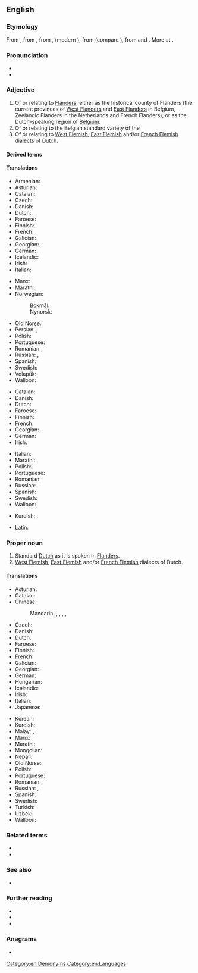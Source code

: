 {{also|flemish}}
==English==
{{wikipedia|dab=Flemish}}

===Etymology===
From {{inh|en|enm|flemmysshe}}, from {{der|en|ofs|flemsche}}, from {{der|en|dum|vlāmisch}}, {{m|dum|vlemesch}} (modern {{cog|nl|Vlaams}}), from {{der|en|ofs|flamsk|t=Fleming}} (compare {{cog|fy|Flaamsk}}), from {{der|en|gem-pro|*flaumaz|t=flowing, current (water)}} and {{m|gem-pro|*-iskaz}}. More at {{l|en|Flanders}}.

===Pronunciation===
* {{IPA|/ˈflɛmɪʃ/|lang=en}}
* {{audio|en-us-Flemish.ogg|Audio (US)|lang=en}}

===Adjective===
{{en-adj}}

# Of or relating to [[Flanders]], either as the historical county of Flanders (the current provinces of [[West Flanders]] and [[East Flanders]] in Belgium, Zeelandic Flanders in the Netherlands and French Flanders); or as the Dutch-speaking region of [[Belgium]].
# Of or relating to the Belgian standard variety of the {{w|Dutch language}}.
# Of or relating to [[West Flemish]], [[East Flemish]] and/or [[French Flemish]] dialects of Dutch.

====Derived terms====
{{der4|Flemish accounts|Flemish beauty|Flemish bond|Flemish brick|Flemish coil|Flemish eye|Flemish horse|Flemishness|lang=en}}

====Translations====
{{trans-top|of or relating to Flanders}}
* Armenian: {{t+|hy|ֆլամանդական}}
* Asturian: {{t|ast|flamencu}}
* Catalan: {{t|ca|flamenc}}
* Czech: {{t|cs|vlámský}}
* Danish: {{t+|da|flamsk}}
* Dutch: {{t+|nl|Vlaams}}
* Faroese: {{t|fo|flamskur}}
* Finnish: {{t+|fi|flaamilainen}}
* French: {{t+|fr|flamand}}
* Galician: {{t+|gl|flamengo}}
* Georgian: {{t|ka|ფლამანდიური}}
* German: {{t|de|flämisch}}
* Icelandic: {{t|is|flæmskur}}
* Irish: {{t|ga|Pléimeannach}}
* Italian: {{t|it|fiammingo}}
{{trans-mid}}
* Manx: {{t|gv|Flandrynagh}}
* Marathi: {{t|mr|फ्लेमिश|tr=flemiśa}}
* Norwegian:
*: Bokmål: {{t|no|flamsk}}
*: Nynorsk: {{t|nn|flamsk}}
* Old Norse: {{t|non|flæmskr}}
* Persian: {{t|fa|فلامان|tr=flâmân}}, {{t|fa|فلمنک|tr=flamank}}
* Polish: {{t+|pl|flamandzki}}
* Portuguese: {{t+|pt|flamengo}}
* Romanian: {{t+|ro|flamand}}
* Russian: {{t+|ru|флама́ндский}}, {{t|ru|фла́ндрский}}
* Spanish: {{t+|es|flamenco}}
* Swedish: {{t+|sv|flamländsk}}
* Volapük: {{t|vo|Flanänik}}
* Walloon: {{t+|wa|flamind}}
{{trans-bottom}}

{{trans-top|of or relating to the Flemish variety of the Dutch language}}
* Catalan: {{t|ca|flamenc}}
* Danish: {{t+|da|flamsk}}
* Dutch: {{t+|nl|Vlaams}}
* Faroese: {{t+|fo|flamskt}}
* Finnish: {{t+|fi|flaamilainen}}
* French: {{t+|fr|flamand}}
* Georgian: {{t|ka|ფლამანდიური}}
* German: {{t|de|flämisch}}
* Irish: {{t|ga|Pléimeannaise}}
{{trans-mid}}
* Italian: {{t|it|fiammingo|m}}
* Marathi: {{t|mr|फ्लेमिश|tr=flemiśa}}
* Polish: {{t+|pl|flamandzki}}
* Portuguese: {{t+|pt|flamengo}}
* Romanian: {{t+|ro|flamand}}
* Russian: {{t+|ru|флама́ндский}}
* Spanish: {{t+|es|flamenco}}
* Swedish: {{t+|sv|flamländsk}}
* Walloon: {{t+|wa|flamind}}
{{trans-bottom}}

{{checktrans-top}}
* Kurdish: {{t+check|ku|flamî}}, {{t-check|ku|flemanî}}
{{trans-mid}}
* Latin: {{t-check|la|flandricus}}
{{trans-bottom}}

===Proper noun===
{{en-proper noun}}

# Standard [[Dutch]] as it is spoken in [[Flanders]].
# [[West Flemish]], [[East Flemish]] and/or [[French Flemish]] dialects of Dutch.

====Translations====
{{trans-top|the Dutch language as it is spoken in Flanders}}
* Asturian: {{t|ast|flamencu|m}}
* Catalan: {{t|ca|flamenc|m}}
* Chinese:
*: Mandarin: {{t+|cmn|佛蘭芒語}}, {{t+|cmn|佛兰芒语|tr=Fólánmángyŭ}}, {{t|cmn|弗拉茫|tr=Fúlāmáng}}, {{t|cmn|佛蘭芒}}, {{t|cmn|佛兰芒|tr=Fólánmáng}}
* Czech: {{t|cs|vlámština|f}}
* Danish: {{t+|da|flamsk}}
* Dutch: {{t+|nl|Vlaams|n}}
* Faroese: {{t+|fo|flamskt|n}}
* Finnish: {{t+|fi|flaami}}
* French: {{t+|fr|flamand|m}}
* Galician: {{t+|gl|flamengo|m}}
* Georgian: {{t|ka|ფლამანდიური}}
* German: {{t+|de|Flämisch|n}}
* Hungarian: {{t+|hu|flamand}}
* Icelandic: {{t+|is|flæmska|f}}
* Irish: {{t|ga|Pléimeannais|f}}
* Italian: {{t|it|fiammingo|m}}
* Japanese: {{t|ja|フラマン語|tr=furamango}}
{{trans-mid}}
* Korean: {{t|ko|플랑드르의|tr=peullangdeuleuui}}
* Kurdish: {{t+|ku|flamî|f}}
* Malay: {{t|ms|bahasa Belanda Belgium}}, {{t|ms|bahasa Flemish}}
* Manx: {{t|gv|Flandrynish|f}}
* Marathi: {{t|mr|फ्लेमिश|tr=flemiśa}}
* Mongolian: {{t|mn|Фламандын}}
* Nepali: {{t|ne|फ्लेमिश|tr=Phlēmiśa}}
* Old Norse: {{t|non|flæmska|f}}
* Polish: {{t+|pl|flamandzki|m-in}}
* Portuguese: {{t+|pt|flamengo|m}}
* Romanian: {{t+|ro|flamandă|f}}
* Russian: {{t+|ru|флама́ндский|m}}, {{t|ru|фла́ндрский|m}}
* Spanish: {{t+|es|flamenco|m}}
* Swedish: {{t+|sv|flamländska}}
* Turkish: {{t|tr|flamandaca}}
* Uzbek: {{t|uz|flamancha}}
* Walloon: {{t+|wa|flamind|m}}
{{trans-bottom}}

===Related terms===
* {{l|en|Flanders}}
* {{l|en|Fleming}}

===See also===
* {{l|en|Netherlandish}}

===Further reading===
* {{ISO 639|3code=vls}}
* {{ethnologue|lang=Dutch|code=nld}}
* {{ethnologue|lang=Flemish|code=vls}}

===Anagrams===
* {{anagrams|en|Himself|himself|mehfils}}

[[Category:en:Demonyms]]
[[Category:en:Languages]]